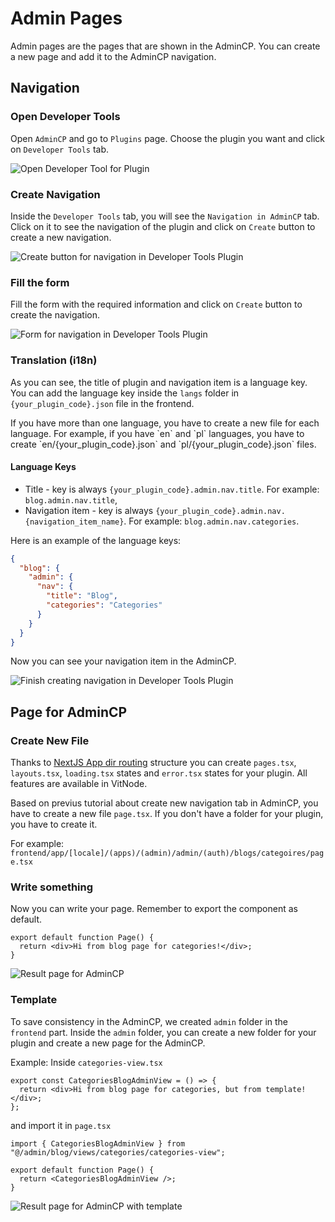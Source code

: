 
# Admin Pages

Admin pages are the pages that are shown in the AdminCP. You can create a new page and add it to the AdminCP navigation.

## Navigation

<Steps>

### Open Developer Tools

Open `AdminCP` and go to `Plugins` page. Choose the plugin you want and click on `Developer Tools` tab.

<Img src={openDevtoolsImg} alt="Open Developer Tool for Plugin" />

### Create Navigation

Inside the `Developer Tools` tab, you will see the `Navigation in AdminCP` tab. Click on it to see the navigation of the plugin and click on `Create` button to create a new navigation.

<Img
  src={createNavAdminImg}
  alt="Create button for navigation in Developer Tools Plugin"
/>

### Fill the form

Fill the form with the required information and click on `Create` button to create the navigation.

<Img
  src={createNavAdminFormImg}
  alt="Form for navigation in Developer Tools Plugin"
/>

### Translation (i18n)

As you can see, the title of plugin and navigation item is a language key. You can add the language key inside the `langs` folder in `{your_plugin_code}.json` file in the frontend.

<FileTree>
  <FileTree.Folder name="frontend" defaultOpen>
    <FileTree.Folder name="langs" defaultOpen>
      <FileTree.Folder name="en" defaultOpen>
        <FileTree.File name="{your_plugin_code}.json" />
      </FileTree.Folder>
    </FileTree.Folder>
  </FileTree.Folder>
</FileTree>

<Callout type="info" emoji="ℹ️">
  If you have more than one language, you have to create a new file for each
  language. For example, if you have `en` and `pl` languages, you have to create
  `en/{your_plugin_code}.json` and `pl/{your_plugin_code}.json` files.
</Callout>

#### Language Keys

- Title - key is always `{your_plugin_code}.admin.nav.title`. For example: `blog.admin.nav.title`,
- Navigation item - key is always `{your_plugin_code}.admin.nav.{navigation_item_name}`. For example: `blog.admin.nav.categories`.

Here is an example of the language keys:

```json
{
  "blog": {
    "admin": {
      "nav": {
        "title": "Blog",
        "categories": "Categories"
      }
    }
  }
}
```

Now you can see your navigation item in the AdminCP.

<Img
  src={finishNavAdminImg}
  alt="Finish creating navigation in Developer Tools Plugin"
/>

</Steps>

## Page for AdminCP

<Steps>

### Create New File

Thanks to [NextJS App dir routing](https://nextjs.org/docs/app/building-your-application/routing) structure you can create `pages.tsx`, `layouts.tsx`, `loading.tsx` states and `error.tsx` states for your plugin. All features are available in VitNode.

Based on previus tutorial about create new navigation tab in AdminCP, you have to create a new file `page.tsx`. If you don't have a folder for your plugin, you have to create it.

<FileTree>
  <FileTree.Folder name="frontend" defaultOpen>
    <FileTree.Folder name="app" defaultOpen>
      <FileTree.Folder name="[locale]" defaultOpen>
        <FileTree.Folder name="(apps)" defaultOpen>
          <FileTree.Folder name="(admin)" defaultOpen>
            <FileTree.Folder name="admin" defaultOpen>
              <FileTree.Folder name="(auth)" defaultOpen>
                <FileTree.Folder name="{your_plugin_code}" defaultOpen>
                  <FileTree.Folder name="{path}" defaultOpen>
                    <FileTree.File name="page.tsx" />
                  </FileTree.Folder>
                </FileTree.Folder>
              </FileTree.Folder>
            </FileTree.Folder>
          </FileTree.Folder>
        </FileTree.Folder>
      </FileTree.Folder>
    </FileTree.Folder>
  </FileTree.Folder>
</FileTree>

For example: `frontend/app/[locale]/(apps)/(admin)/admin/(auth)/blogs/categoires/page.tsx`

### Write something

Now you can write your page. Remember to export the component as default.

```tsx
export default function Page() {
  return <div>Hi from blog page for categories!</div>;
}
```

<Img src={resultPageAdminImg} alt="Result page for AdminCP" />

### Template

To save consistency in the AdminCP, we created `admin` folder in the `frontend` part. Inside the `admin` folder, you can create a new folder for your plugin and create a new page for the AdminCP.

<FileTree>
  <FileTree.Folder name="frontend" defaultOpen>
    <FileTree.Folder name="admin" defaultOpen>
      <FileTree.Folder name="{your_plugin_code}" defaultOpen>
        <FileTree.Folder name="views" defaultOpen>
          <FileTree.Folder name="categories" defaultOpen>
            <FileTree.File name="categories-view.tsx" />
          </FileTree.Folder>
        </FileTree.Folder>
        <FileTree.File name="...other files and folders" />
      </FileTree.Folder>
    </FileTree.Folder>
  </FileTree.Folder>
</FileTree>

Example: Inside `categories-view.tsx`

```tsx
export const CategoriesBlogAdminView = () => {
  return <div>Hi from blog page for categories, but from template!</div>;
};
```

and import it in `page.tsx`

```tsx {1, 4}
import { CategoriesBlogAdminView } from "@/admin/blog/views/categories/categories-view";

export default function Page() {
  return <CategoriesBlogAdminView />;
}
```

<Img
  src={resultTemplatePageAdminImg}
  alt="Result page for AdminCP with template"
/>

</Steps>
